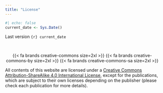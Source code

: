 ```yaml
---
title: "License"
---
```


```r
#| echo: false
current_date <- Sys.Date()
```

Last version `{r} current_date`

<br>

<center>
{{< fa brands creative-commons size=2xl >}} {{< fa brands creative-commons-by size=2xl >}} {{< fa brands creative-commons-sa size=2xl >}}
</center>
All contents of this website are licensed under a [Creative Commons Attribution-ShareAlike 4.0 International License](https://creativecommons.org/licenses/by-sa/4.0/), except for the publications, which are subject to their own licenses depending on the publisher (please check each publication for more details).



